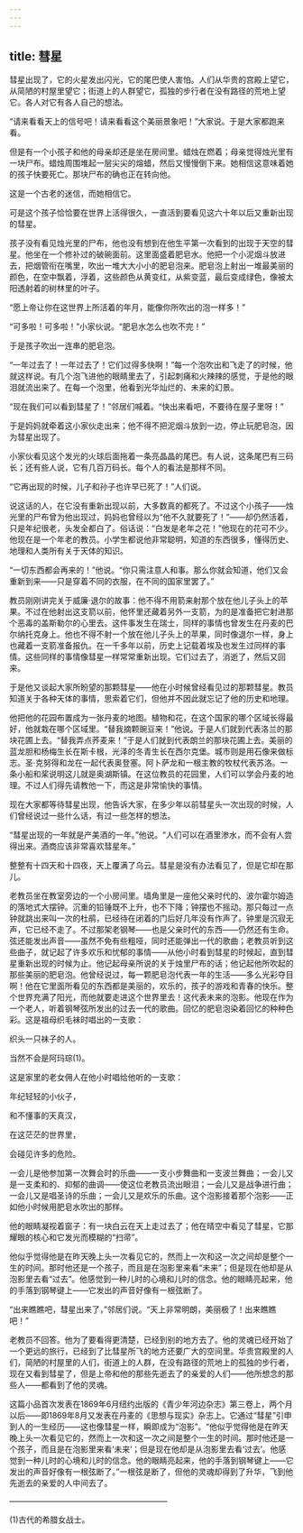 ```yaml
---
---
---
```

title: 彗星
---






彗星出现了，它的火星发出闪光，它的尾巴使人害怕。人们从华贵的宫殿上望它，从简陋的村屋里望它；街道上的人群望它，孤独的步行者在没有路径的荒地上望它。各人对它有各人自己的想法。

“请来看看天上的信号吧！请来看看这个美丽景象吧！”大家说。于是大家都跑来看。

但是有一个小孩子和他的母亲却还是坐在房间里。蜡烛在燃着；母亲觉得烛光里有一块尸布。蜡烛周围堆起一层尖尖的熔蜡，然后又慢慢倒下来。她相信这意味着她的孩子快要死亡。那块尸布的确也正在转向他。

这是一个古老的迷信，而她相信它。

可是这个孩子恰恰要在世界上活得很久，一直活到要看见这六十年以后又重新出现的彗星。

孩子没有看见烛光里的尸布，他也没有想到在他生平第一次看到的出现于天空的彗星。他坐在一个修补过的破碗面前。这里面盛着肥皂水。他把一个小泥烟斗放进去，把烟管衔在嘴里，吹出一堆大大小小的肥皂泡来。肥皂泡上射出一堆最美丽的颜色，在空中飘着，浮着，这些颜色从黄变红，从紫变蓝，最后变成绿色，像被太阳透射着的树林里的叶子。

“愿上帝让你在这世界上所活着的年月，能像你所吹出的泡一样多！”

“可多啦！可多啦！”小家伙说。“肥皂水怎么也吹不完！”

于是孩子吹出一连串的肥皂泡。

“一年过去了！一年过去了！它们过得多快啊！”每一个泡吹出和飞走了的时候，他就这样说。有几个泡飞进他的眼睛里去了，引起刺痛和火辣辣的感觉，于是他的眼泪就流出来了。在每一个泡里，他看到光华灿烂的、未来的幻景。

“现在我们可以看到彗星了！”邻居们喊着。“快出来看吧，不要待在屋子里呀！”

于是妈妈就牵着这小家伙走出来；他不得不把泥烟斗放到一边，停止玩肥皂泡，因为彗星出现了。

小家伙看见这个发光的火球后面拖着一条亮晶晶的尾巴。有人说，这条尾巴有三码长；还有些人说，它有几百万码长。每个人的看法是那样不同。

“它再出现的时候，儿子和孙子也许早已死了！”人们说。

说这话的人，在它没有重新出现以前，大多数真的都死了。不过这个小孩子——烛光里的尸布曾为他出现过，妈妈也曾经以为“他不久就要死了！”——却仍然活着，只是年纪很老，头发全都白了。俗话说：“白发是老年之花！”他现在的花可不少。他现在是一个年老的教员。小学生都说他非常聪明，知道的东西很多，懂得历史、地理和人类所有关于天体的知识。

“一切东西都会再来的！”他说。“你只需注意人和事。那么你就会知道，他们又会重新到来——只是穿着不同的衣服，在不同的国家里罢了。”

教员刚刚讲完关于威廉·退尔的故事：他不得不用箭来射那个放在他儿子头上的苹果。不过在他射出这支箭以前，他怀里还藏着另外一支箭，为的是准备把它射进那个恶毒的盖斯勒尔的心里去。这件事发生在瑞士，同样的事情也曾发生在丹麦的巴尔纳托克身上。他也不得不射一个放在他儿子头上的苹果，同时像退尔一样，身上也藏着一支箭准备报仇。在一千多年以前，历史上记载着埃及也发生过同样的事情。这些同样的事情像彗星一样常常重新出现。它们过去了，消逝了，然后又回来。

于是他又谈起大家所盼望的那颗彗星——他在小时候曾经看见过的那颗彗星。教员知道关于各种天体的事情，思索着它们，但他并不因此就忘记了他的历史和地理。

他把他的花园布置成为一张丹麦的地图。植物和花，在这个国家的哪个区域长得最好，他就栽在哪个区域里。“替我摘颗豌豆来！”他说。于是人们就到代表洛兰的那块花圃上去。“替我弄点荞麦来！”于是人们就到代表朗兰的那块花圃上去。美丽的蓝龙胆和杨梅生长在斯卡根，光泽的冬青生长在西尔克堡。城市则是用石像来做标志。圣·克努得和龙在一起代表奥登塞。阿卜萨龙和一根主教的牧杖代表苏洛。一条小船和桨说明这儿就是奥湖斯镇。在这位教员的花园里，人们可以学会丹麦的地理。不过人们得先请教他一下，而这是非常愉快的事情。

现在大家都等待彗星出现，他告诉大家，在多少年以前彗星头一次出现的时候，人们曾经说过一些什么话，有过一些怎样的想法。

“彗星出现的一年就是产美酒的一年。”他说。“人们可以在酒里渗水，而不会有人尝得出来。酒商应该非常喜欢彗星年。”

整整有十四天和十四夜，天上覆满了乌云。彗星是没有办法看见了，但是它却在那儿。

老教员坐在教室旁边的一个小房间里。墙角里是一座他父亲时代的、波尔霍尔姆造的落地式大摆钟。沉重的铅锤既不上升，也不下降；钟摆也不摇动。那只每过一点钟就跳出来叫一次的杜鹃，已经待在闭着的门后好几年没有作声了。钟里是沉寂无声，它已经不走了。不过那架老钢琴——也是父亲时代的东西——仍然还有生命。弦还能发出声音——虽然不免有些粗哑，同时还能弹出一代的歌曲；老教员听到这些曲子，就记起了许多欢乐和忧郁的事情——从他小时看到彗星的时候起，直到彗星重新出现的时候为止。他记起母亲所说的关于烛里尸布的话；他记起他所吹起的那些美丽的肥皂泡。他曾经说过，每一颗肥皂泡代表一年的生活——多么光彩夺目啊！他在它里面所看见的东西都是美丽的，欢乐的，孩子的游戏和青春的快乐。整个世界充满了阳光，而他就要走进这个世界里去！这代表未来的泡影。他现在作为一个老人，听着钢琴弦所发出的过去一代的歌曲。回忆的肥皂泡染着回忆的种种色彩。这是祖母织毛袜时唱出的一支歌：

织头一只袜子的人。

当然不会是阿玛琮(1)。

这是家里的老女佣人在他小时唱给他听的一支歌：

年纪轻轻的小伙子，

和不懂事的天真汉，

在这茫茫的世界里，

会碰见许多的危险。

一会儿是他参加第一次舞会时的乐曲——一支小步舞曲和一支波兰舞曲；一会儿又是一支柔和的、抑郁的曲调——使这位老教员流出眼泪；一会儿又是战争进行曲；一会儿又是唱圣诗的乐曲；一会儿又是欢乐的乐曲。这个泡影接着那个泡影——正如他小时候用肥皂水吹出的那样。

他的眼睛凝视着窗子：有一块白云在天上走过去了；他在晴空中看见了彗星，它那耀眼的核心和它发光而模糊的“扫帚”。

他似乎觉得他是在昨天晚上头一次看见它的，然而上一次和这一次之间却是整个一生的时间。那时他还是一个孩子，而且是在泡影里来看“未来”；但是现在他却是从泡影里去看“过去”。他感觉到一种儿时的心境和儿时的信念。他的眼睛亮起来，他的手落到钢琴键上——它发出的声音好像有一根弦断了。

“出来瞧瞧吧，彗星出来了，”邻居们说。“天上非常明朗，美丽极了！出来瞧瞧吧！”

老教员不回答。他为了要看得更清楚，已经到别的地方去了。他的灵魂已经开始了一个更远的旅行，已经到了比彗星所飞的地方还要广大的空间里。华贵宫殿里的人们，简陋的村屋里的人们，街道上的人群，在没有路径的荒地上的孤独的步行者，现在又看到彗星了，但是上帝和他的那些先逝去了的亲爱的人们——他所想念的那些人——都看到了他的灵魂。

这篇小品首次发表在1869年6月纽约出版的《青少年河边杂志》第三卷上，两个月以后——即1869年8月又发表在丹麦的《思想与现实》杂志上。它通过“彗星”引申到人的一生经历——这也像彗星一样，瞬即成为“泡影”。“他似乎觉得他是在昨天晚上头一次看见它的，然而上一次和这一次之间是整个一生的时间。那时他还是一个孩子，而且是在泡影里来看‘未来’；但是现在他却是从泡影里去看‘过去’。他感觉到一种儿时的心境和儿时的信念。他的眼睛亮起来，他的手落到钢琴键上——它发出的声音好像有一根弦断了。”一根弦是断了，但他的灵魂却得到了升华，飞到他先逝去的亲爱的人中间去了。




————————————————————

(1)古代的希腊女战士。